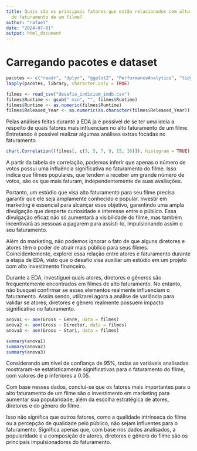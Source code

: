 ---
title: Quais são os principais fatores que estão relacionados com alta expectativa
  de faturamento de um filme?
author: "rafael"
date: "2024-07-01"
output: html_document
---
# Carregando pacotes e dataset
```{r package, message=FALSE, warning=FALSE, results='hide'}
pacotes <- c("readr", "dplyr", "ggplot2", "PerformanceAnalytics", "tidyr" )
lapply(pacotes, library, character.only = TRUE)
```

```{r load, message=FALSE, warning=FALSE}
filmes <- read_csv("desafio_indicium_imdb.csv")
filmes$Runtime <- gsub(" min", "", filmes$Runtime)
filmes$Runtime <- as.numeric(filmes$Runtime)
filmes$Released_Year <- as.numeric(as.character(filmes$Released_Year))

```
Pelas análises feitas durante a EDA ja é possivel de se ter uma ideia a respeito de quais fatores mais influenciam no alto faturamento de um filme. Entretando é possivel realizar algumas análises extras focadas no faturamento.


```{r best, message=FALSE, warning=FALSE}
chart.Correlation((filmes[, c(3, 5, 7, 9, 15, 16)]), histogram = TRUE)

```

A partir da tabela de correlação, podemos inferir que apenas o número de votos possui uma influência significativa no faturamento do filme. Isso indica que filmes populares, que tendem a receber um grande número de votos, são os que mais faturam, independentemente de suas avaliações.

Portanto, um estúdio que visa alto faturamento para seu filme precisa garantir que ele seja amplamente conhecido e popular. Investir em marketing é essencial para alcançar esse objetivo, garantindo uma ampla divulgação que desperte curiosidade e interesse entre o público. Essa divulgação eficaz não só aumentará a visibilidade do filme, mas também incentivará as pessoas a pagarem para assisti-lo, impulsionando assim o seu faturamento.

Além do marketing, não podemos ignorar o fato de que alguns diretores e atores têm o poder de atrair mais público para seus filmes. Coincidentemente, explorei essa relação entre atores e faturamento durante a etapa de EDA, visto que o desafio visa auxiliar um estúdio em um projeto com alto investimento financeiro.

Durante a EDA, investiguei quais atores, diretores e gêneros são frequentemente encontrados em filmes de alto faturamento. No entanto, não busquei confirmar se esses elementos realmente influenciam o faturamento. 
Assim sendo, utilizarei agora a análise de variância para validar se atores, diretores e gênero realmente possuem impacto significativo no faturamento.

```{r anova}
anova1 <- aov(Gross ~ Genre, data = filmes) 
anova2 <- aov(Gross ~ Director, data = filmes) 
anova3 <- aov(Gross ~ Star1, data = filmes) 

summary(anova1) 
summary(anova2)
summary(anova3)
```
Considerando um nível de confiança de 95%, todas as variáveis analisadas mostraram-se estatisticamente significativas para o faturamento do filme, com valores de p inferiores a 0.05.

Com base nesses dados, conclui-se que os fatores mais importantes para o alto faturamento de um filme são o investimento em marketing para aumentar sua popularidade, além da escolha estratégica de atores, diretores e do gênero do filme.

Isso não significa que outros fatores, como a qualidade intrínseca do filme ou a percepção de qualidade pelo público, não sejam influentes para o faturamento. Significa apenas que, com base nos dados analisados, a popularidade e a composição de atores, diretores e gênero do filme são os principais impulsionadores do faturamento.
